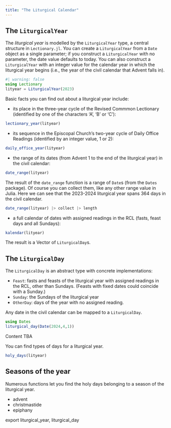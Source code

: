 ```yaml
---
title: "The Liturgical Calendar"
---
```



## The `LiturgicalYear`


The *liturgical year* is modelled by the `LiturgicalYear` type, a central structure in `Lectionary.jl`. You can create a `LiturgicalYear` from a  `Date` object as a single parameter; if you construct a `LiturgicalYear` with no parameter, the date value defaults to today. You can also construct a `LiturgicalYear` with an integer value for the calendar year in which the liturgical year begins (i.e., the year of the civil calendar that Advent falls in).

```julia
#| warning: false
using Lectionary
lityear = LiturgicalYear(2023)
```


Basic facts you can find out about a liturgical year include:


-  its place in the three-year cycle of the Revised Commmon Lectionary (identified by one of the characters 'A', 'B' or 'C'):

```julia
lectionary_year(lityear)
```

- its sequence in the Episcopal Church's two-year cycle of Daily Office Readings (identified by an integer value, 1 or 2):

```julia
daily_office_year(lityear)
```


- the range of its dates (from Advent 1 to the end of the liturgical year) in the civil calendar:

```julia
date_range(lityear)
```

The result of the `date_range` function is a range of `Date`s (from the `Dates` package). Of course you can collect them, like any other range value in Julia. Here we can see that the 2023-2024 liturgical year spans 364 days in the civil calendar.

```julia
date_range(lityear) |> collect |> length
```



- a full calendar of dates with assigned readings in the RCL (fasts, feast days and all Sundays):

```julia
kalendar(lityear)
```

The result is a Vector of `LiturgicalDay`s.



## The `LiturgicalDay`

The `LiturgicalDay` is an abstract type with concrete implementations:

- `Feast`: fasts and feasts of the liturgical year with assigned readings in the RCL, other than Sundays. (Feasts with fixed dates could coincide with a Sunday.)
- `Sunday`:  the Sundays of the liturgical year
- `OtherDay`: days of the year with no assigned reading.

Any date in the civil calendar can be mapped to a `LiturgicalDay`.

```julia
using Dates
liturgical_day(Date(2024,4,1))
```

:::{.callout-caution}
Content TBA
:::

You can find types of days for a liturgical year.



```julia
holy_days(lityear)
```







## Seasons of the year

Numerous functions let you find the holy days belonging to a season of the liturgical year.



- advent
- christmastide
- epiphany



export liturgical_year, liturgical_day

